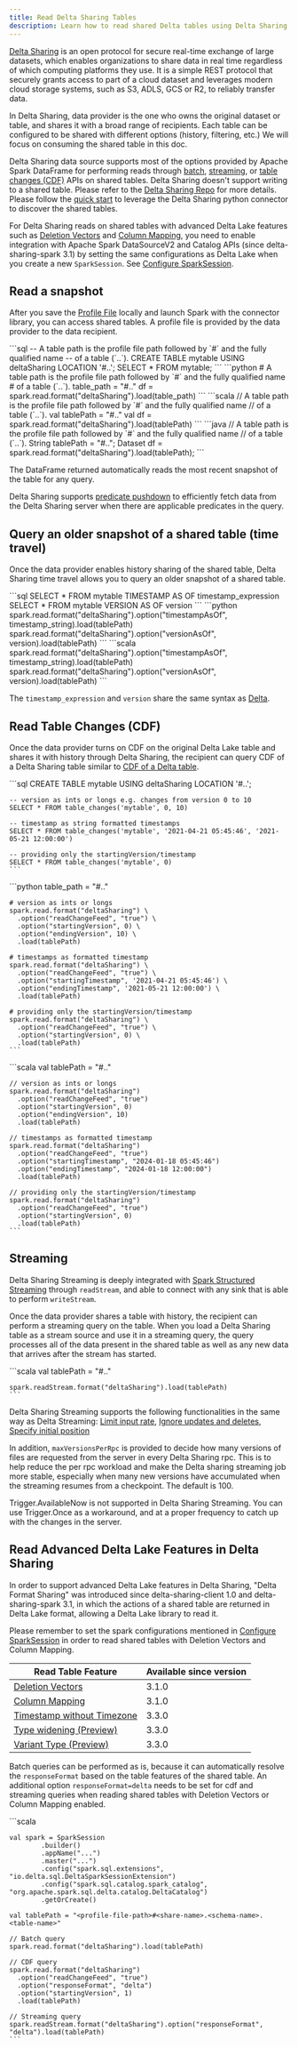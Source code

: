 ```yaml
---
title: Read Delta Sharing Tables
description: Learn how to read shared Delta tables using Delta Sharing protocol
---
```



[Delta Sharing](https://delta.io/sharing/) is an open protocol for secure real-time exchange of large datasets, which enables organizations to share data in real time regardless of which computing platforms they use. It is a simple REST protocol that securely grants access to part of a cloud dataset and leverages modern cloud storage systems, such as S3, ADLS, GCS or R2, to reliably transfer data.

In Delta Sharing, data provider is the one who owns the original dataset or table, and shares it with a broad range of recipients. Each table can be configured to be shared with different options (history, filtering, etc.) We will focus on consuming the shared table in this doc.

Delta Sharing data source supports most of the options provided by Apache Spark DataFrame for performing reads through [batch](/latest/delta-batch), [streaming](/latest/delta-streaming), or [table changes (CDF)](/latest/delta-change-data-feed) APIs on shared tables. Delta Sharing doesn't support writing to a shared table. Please refer to the [Delta Sharing Repo](https://github.com/delta-io/delta-sharing/blob/main/README.md) for more details. Please follow the [quick start](https://github.com/delta-io/delta-sharing?tab=readme-ov-file#quick-start) to leverage the Delta Sharing python connector to discover the shared tables.

For Delta Sharing reads on shared tables with advanced Delta Lake features such as [Deletion Vectors](/latest/delta-deletion-vectors) and [Column Mapping](/latest/delta-column-mapping), you need to enable integration with Apache Spark DataSourceV2 and Catalog APIs (since delta-sharing-spark 3.1) by setting the same configurations as Delta Lake when you create a new `SparkSession`. See [Configure SparkSession](/latest/apache-spark-connector/table-batch-reads-and-writes/#configure-sparksession).

## Read a snapshot

After you save the [Profile File](https://github.com/delta-io/delta-sharing/blob/main/PROTOCOL.md#profile-file-format) locally and launch Spark with the connector library, you can access shared tables. A profile file is provided by the data provider to the data recipient.

<Tabs>
  <TabItem label="SQL">
    ```sql
    -- A table path is the profile file path followed by `#` and the fully qualified name
    -- of a table (`<share-name>.<schema-name>.<table-name>`).
    CREATE TABLE mytable USING deltaSharing LOCATION '<profile-file-path>#<share-name>.<schema-name>.<table-name>';
    SELECT * FROM mytable;
    ```
  </TabItem>
  <TabItem label="Python">
    ```python
    # A table path is the profile file path followed by `#` and the fully qualified name
    # of a table (`<share-name>.<schema-name>.<table-name>`).
    table_path = "<profile-file-path>#<share-name>.<schema-name>.<table-name>"
    df = spark.read.format("deltaSharing").load(table_path)
    ```
  </TabItem>
  <TabItem label="Scala">
    ```scala
    // A table path is the profile file path followed by `#` and the fully qualified name
    // of a table (`<share-name>.<schema-name>.<table-name>`).
    val tablePath = "<profile-file-path>#<share-name>.<schema-name>.<table-name>"
    val df = spark.read.format("deltaSharing").load(tablePath)
    ```
  </TabItem>
  <TabItem label="Java">
    ```java
    // A table path is the profile file path followed by `#` and the fully qualified name
    // of a table (`<share-name>.<schema-name>.<table-name>`).
    String tablePath = "<profile-file-path>#<share-name>.<schema-name>.<table-name>";
    Dataset<Row> df = spark.read.format("deltaSharing").load(tablePath);
    ```
  </TabItem>
</Tabs>

The DataFrame returned automatically reads the most recent snapshot of the table for any query.

Delta Sharing supports [predicate pushdown](https://github.com/delta-io/delta-sharing/blob/main/PROTOCOL.md#json-predicates-for-filtering) to efficiently fetch data from the Delta Sharing server when there are applicable predicates in the query.

## Query an older snapshot of a shared table (time travel)

Once the data provider enables history sharing of the shared table, Delta Sharing time travel allows you to query an older snapshot of a shared table.

<Tabs>
  <TabItem label="SQL">
    ```sql SELECT * FROM mytable TIMESTAMP AS OF timestamp_expression SELECT *
    FROM mytable VERSION AS OF version ```
  </TabItem>
  <TabItem label="Python">
    ```python spark.read.format("deltaSharing").option("timestampAsOf",
    timestamp_string).load(tablePath)
    spark.read.format("deltaSharing").option("versionAsOf",
    version).load(tablePath) ```
  </TabItem>
  <TabItem label="Scala">
    ```scala spark.read.format("deltaSharing").option("timestampAsOf",
    timestamp_string).load(tablePath)
    spark.read.format("deltaSharing").option("versionAsOf",
    version).load(tablePath) ```
  </TabItem>
</Tabs>

The `timestamp_expression` and `version` share the same syntax as [Delta](/latest/delta-batch#timestamp-and-version-syntax).

## Read Table Changes (CDF)

Once the data provider turns on CDF on the original Delta Lake table and shares it with history through Delta Sharing, the recipient can query CDF of a Delta Sharing table similar to [CDF of a Delta table](/latest/delta-change-data-feed).

<Tabs>
  <TabItem label="SQL">
    ```sql
    CREATE TABLE mytable USING deltaSharing LOCATION '<profile-file-path>#<share-name>.<schema-name>.<table-name>';
    
    -- version as ints or longs e.g. changes from version 0 to 10
    SELECT * FROM table_changes('mytable', 0, 10)
    
    -- timestamp as string formatted timestamps
    SELECT * FROM table_changes('mytable', '2021-04-21 05:45:46', '2021-05-21 12:00:00')
    
    -- providing only the startingVersion/timestamp
    SELECT * FROM table_changes('mytable', 0)
    ```
  </TabItem>
  <TabItem label="Python">
    ```python
    table_path = "<profile-file-path>#<share-name>.<schema-name>.<table-name>"
    
    # version as ints or longs
    spark.read.format("deltaSharing") \
      .option("readChangeFeed", "true") \
      .option("startingVersion", 0) \
      .option("endingVersion", 10) \
      .load(tablePath)
    
    # timestamps as formatted timestamp
    spark.read.format("deltaSharing") \
      .option("readChangeFeed", "true") \
      .option("startingTimestamp", '2021-04-21 05:45:46') \
      .option("endingTimestamp", '2021-05-21 12:00:00') \
      .load(tablePath)
    
    # providing only the startingVersion/timestamp
    spark.read.format("deltaSharing") \
      .option("readChangeFeed", "true") \
      .option("startingVersion", 0) \
      .load(tablePath)
    ```
  </TabItem>
  <TabItem label="Scala">
    ```scala
    val tablePath = "<profile-file-path>#<share-name>.<schema-name>.<table-name>"
    
    // version as ints or longs
    spark.read.format("deltaSharing")
      .option("readChangeFeed", "true")
      .option("startingVersion", 0)
      .option("endingVersion", 10)
      .load(tablePath)
    
    // timestamps as formatted timestamp
    spark.read.format("deltaSharing")
      .option("readChangeFeed", "true")
      .option("startingTimestamp", "2024-01-18 05:45:46")
      .option("endingTimestamp", "2024-01-18 12:00:00")
      .load(tablePath)
    
    // providing only the startingVersion/timestamp
    spark.read.format("deltaSharing")
      .option("readChangeFeed", "true")
      .option("startingVersion", 0)
      .load(tablePath)
    ```
  </TabItem>
</Tabs>

## Streaming

Delta Sharing Streaming is deeply integrated with [Spark Structured Streaming](https://spark.apache.org/docs/latest/structured-streaming-programming-guide.html) through `readStream`, and able to connect with any sink that is able to perform `writeStream`.

Once the data provider shares a table with history, the recipient can perform a streaming query on the table. When you load a Delta Sharing table as a stream source and use it in a streaming query, the query processes all of the data present in the shared table as well as any new data that arrives after the stream has started.

<Tabs>
  <TabItem label="Scala">
    ```scala
    val tablePath = "<profile-file-path>#<share-name>.<schema-name>.<table-name>"
    
    spark.readStream.format("deltaSharing").load(tablePath)
    ```
  </TabItem>
</Tabs>

Delta Sharing Streaming supports the following functionalities in the same way as Delta Streaming: [Limit input rate](/latest/delta-streaming#limit-input-rate), [Ignore updates and deletes](/latest/delta-streaming#ignore-updates-and-deletes), [Specify initial position](/latest/delta-streaming#specify-initial-position)

In addition, `maxVersionsPerRpc` is provided to decide how many versions of files are requested from the server in every Delta Sharing rpc. This is to help reduce the per rpc workload and make the Delta sharing streaming job more stable, especially when many new versions have accumulated when the streaming resumes from a checkpoint. The default is 100.

<Aside type="note">
  Trigger.AvailableNow is not supported in Delta Sharing Streaming. You can use
  Trigger.Once as a workaround, and at a proper frequency to catch up with the
  changes in the server.
</Aside>

## Read Advanced Delta Lake Features in Delta Sharing

In order to support advanced Delta Lake features in Delta Sharing, "Delta Format Sharing" was introduced since delta-sharing-client 1.0 and delta-sharing-spark 3.1, in which the actions of a shared table are returned in Delta Lake format, allowing a Delta Lake library to read it.

Please remember to set the spark configurations mentioned in [Configure SparkSession](/latest/apache-spark-connector/table-batch-reads-and-writes/#configure-sparksession) in order to read shared tables with Deletion Vectors and Column Mapping.

| Read Table Feature | Available since version |
| --- | --- |
| [Deletion Vectors](/latest/delta-deletion-vectors) | 3.1.0 |
| [Column Mapping](/latest/delta-column-mapping) | 3.1.0 |
| [Timestamp without Timezone](https://spark.apache.org/docs/latest/sql-ref-datatypes.html) | 3.3.0 |
| [Type widening (Preview)](/latest/delta-type-widening) | 3.3.0 |
| [Variant Type (Preview)](https://github.com/delta-io/delta/blob/master/protocol_rfcs/variant-type.md) | 3.3.0 |

Batch queries can be performed as is, because it can automatically resolve the `responseFormat` based on the table features of the shared table. An additional option `responseFormat=delta` needs to be set for cdf and streaming queries when reading shared tables with Deletion Vectors or Column Mapping enabled.

<Tabs>
  <TabItem label="Scala">
    ```scala
    
    val spark = SparkSession
            .builder()
            .appName("...")
            .master("...")
            .config("spark.sql.extensions", "io.delta.sql.DeltaSparkSessionExtension")
            .config("spark.sql.catalog.spark_catalog", "org.apache.spark.sql.delta.catalog.DeltaCatalog")
            .getOrCreate()
    
    val tablePath = "<profile-file-path>#<share-name>.<schema-name>.<table-name>"
    
    // Batch query
    spark.read.format("deltaSharing").load(tablePath)
    
    // CDF query
    spark.read.format("deltaSharing")
      .option("readChangeFeed", "true")
      .option("responseFormat", "delta")
      .option("startingVersion", 1)
      .load(tablePath)
    
    // Streaming query
    spark.readStream.format("deltaSharing").option("responseFormat", "delta").load(tablePath)
    ```
  </TabItem>
</Tabs>
